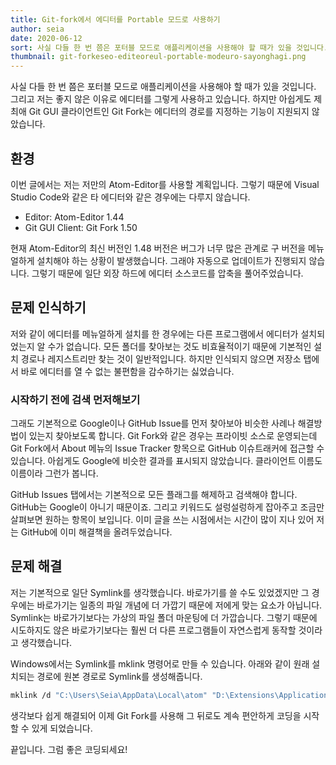 ```yaml
---
title: Git-fork에서 에디터를 Portable 모드로 사용하기
author: seia
date: 2020-06-12
sort: 사실 다들 한 번 쯤은 포터블 모드로 애플리케이션을 사용해야 할 때가 있을 것입니다. 그리...
thumbnail: git-forkeseo-editeoreul-portable-modeuro-sayonghagi.png
---
```


사실 다들 한 번 쯤은 포터블 모드로 애플리케이션을 사용해야 할 때가 있을 것입니다.
그리고 저는 좋지 않은 이유로 에디터를 그렇게 사용하고 있습니다.
하지만 아쉽게도 제 최애 Git GUI 클라이언트인 Git Fork는 에디터의 경로를 지정하는 기능이 지원되지 않았습니다.

## 환경

이번 글에서는 저는 저만의 Atom-Editor를 사용할 계획입니다. 그렇기 때문에 Visual Studio Code와 같은 타 에디터와 같은 경우에는 다루지 않습니다.

- Editor: Atom-Editor 1.44
- Git GUI Client: Git Fork 1.50

현재 Atom-Editor의 최신 버전인 1.48 버전은 버그가 너무 많은 관계로 구 버전을 메뉴얼하게 설치해야 하는 상황이 발생했습니다.
그래야 자동으로 업데이트가 진행되지 않습니다.
그렇기 때문에 일단 외장 하드에 에디터 소스코드를 압축을 풀어주었습니다.

## 문제 인식하기

저와 같이 에디터를 메뉴얼하게 설치를 한 경우에는 다른 프로그램에서 에디터가 설치되었는지 알 수가 없습니다.
모든 폴더를 찾아보는 것도 비효율적이기 때문에 기본적인 설치 경로나 레지스트리만 찾는 것이 일반적입니다.
하지만 인식되지 않으면 저장소 탭에서 바로 에디터를 열 수 없는 불편함을 감수하기는 싫었습니다.

### 시작하기 전에 검색 먼저해보기

그래도 기본적으로 Google이나 GitHub Issue를 먼저 찾아보아 비슷한 사례나 해결방법이 있는지 찾아보도록 합니다.
Git Fork와 같은 경우는 프라이빗 소스로 운영되는데 Git Fork에서 About 메뉴의 Issue Tracker 항목으로 GitHub 이슈트래커에 접근할 수 있습니다.
아쉽게도 Google에 비슷한 결과를 표시되지 않았습니다.
클라이언트 이름도 이름이라 그런가 봅니다.

GitHub Issues 탭에서는 기본적으로 모든 플래그를 해제하고 검색해야 합니다.
GitHub는 Google이 아니기 때문이죠.
그리고 키워드도 설렁설렁하게 잡아주고 조금만 살펴보면 원하는 항목이 보입니다.
이미 글을 쓰는 시점에서는 시간이 많이 지나 있어 저는 GitHub에 이미 해결책을 올려두었습니다.

## 문제 해결

저는 기본적으로 일단 Symlink를 생각했습니다.
바로가기를 쓸 수도 있었겠지만 그 경우에는 바로가기는 일종의 파일 개념에 더 가깝기 때문에 저에게 맞는 요소가 아닙니다.
Symlink는 바로가기보다는 가상의 파일 폴더 마운팅에 더 가깝습니다.
그렇기 때문에 시도하지도 않은 바로가기보다는 훨씬 더 다른 프로그램들이 자연스럽게 동작할 것이라고 생각했습니다.

Windows에서는 Symlink를 mklink 명령어로 만들 수 있습니다.
아래와 같이 원래 설치되는 경로에 원본 경로로 Symlink를 생성해줍니다.

```sh
mklink /d "C:\Users\Seia\AppData\Local\atom" "D:\Extensions\Applications\atom-x64-windows\Atom x64"
```

생각보다 쉽게 해결되어 이제 Git Fork를 사용해 그 뒤로도 계속 편안하게 코딩을 시작할 수 있게 되었습니다.

끝입니다.
그럼 좋은 코딩되세요!
